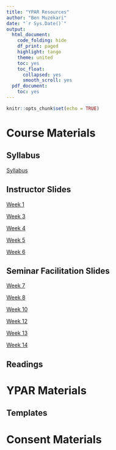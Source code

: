 ```yaml
---
title: "YPAR Resources"
author: "Ben Muzekari"
date: "`r Sys.Date()`"
output:
  html_document:
    code_folding: hide
    df_print: paged
    highlight: tango
    theme: united
    toc: yes
    toc_float:
      collapsed: yes
      smooth_scroll: yes
  pdf_document:
    toc: yes
---
```


```r
knitr::opts_chunk$set(echo = TRUE)
```

# Course Materials {.tabset}

## Syllabus
[Syllabus](Course Materials/Syllabus/Syllabus.docx)

## Instructor Slides

[Week 1](Course Materials/Instructor Slides/Week 1.pptx)  

[Week 3](Course Materials/Instructor Slides/Week 3.pptx)

[Week 4](Course Materials/Instructor Slides/Week 4.pptx)

[Week 5](Course Materials/Instructor Slides/Week 5.pptx)

[Week 6](Course Materials/Instructor Slides/Week 6.pptx)

## Seminar Facilitation Slides

[Week 7](Course Materials/Seminar Facilitation Slides/Week 7.pptx)  

[Week 8](Course Materials/Seminar Facilitation Slides/Week 8.pptx)

[Week 10](Course Materials/Seminar Facilitation Slides/Week 10.pptx)

[Week 12](Course Materials/Seminar Facilitation Slides/Week 12.pptx)  

[Week 13](Course Materials/Seminar Facilitation Slides/Week 13.pptx)

[Week 14](Course Materials/Seminar Facilitation Slides/Week 14.pptx)


## Readings



# YPAR Materials {.tabset}

## Templates

## 



# Consent Materials {.tabset}
